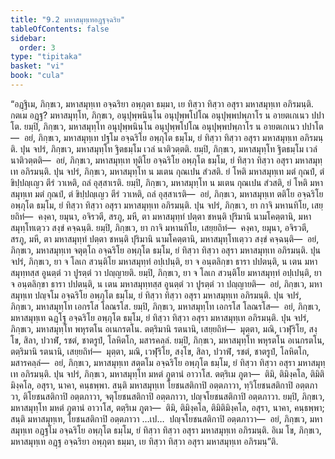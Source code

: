 ```yaml
---
title: "9.2 มหาสมุทฺเทอฏฺฐจฺฉริย"
tableOfContents: false
sidebar:
  order: 3
type: "tipitaka"
basket: "vi"
book: "cula"
---
```



<DynamicBreadcrumb />

<Division number="384" book="cula">

<Paragraph number="1859" book="cula">
“อฏฺฐิเม, ภิกฺขเว, มหาสมุทฺเท อจฺฉริยา อพฺภุตา ธมฺมา, เย ทิสฺวา ทิสฺวา อสุรา มหาสมุทฺเท อภิรมนฺติ. กตเม อฏฺฐ?
</Paragraph>

<Paragraph number="1860" book="cula">
มหาสมุทฺโท, ภิกฺขเว, อนุปุพฺพนินฺโน อนุปุพฺพโปโณ อนุปุพฺพปพฺภาโร น อายตเกเนว ปปาโต. ยมฺปิ, ภิกฺขเว, มหาสมุทฺโท อนุปุพฺพนินฺโน อนุปุพฺพโปโณ อนุปุพฺพปพฺภาโร น อายตเกเนว ปปาโต—  อยํ, ภิกฺขเว, มหาสมุทฺเท ปฐโม อจฺฉริโย อพฺภุโต ธมฺโม, ยํ ทิสฺวา ทิสฺวา อสุรา มหาสมุทฺเท อภิรมนฺติ.
</Paragraph>

<Paragraph number="1861" book="cula">
ปุน จปรํ, ภิกฺขเว, มหาสมุทฺโท ฐิตธมฺโม เวลํ นาติวตฺตติ. ยมฺปิ, ภิกฺขเว, มหาสมุทฺโท ฐิตธมฺโม เวลํ นาติวตฺตติ—  อยํ, ภิกฺขเว, มหาสมุทฺเท ทุติโย อจฺฉริโย อพฺภุโต ธมฺโม, ยํ ทิสฺวา ทิสฺวา อสุรา มหาสมุทฺเท อภิรมนฺติ.
</Paragraph>

<Paragraph number="1862" book="cula">
ปุน จปรํ, ภิกฺขเว, มหาสมุทฺโท น มเตน กุณเปน สํวสติ. ยํ โหติ มหาสมุทฺเท มตํ กุณปํ, ตํ ขิปฺปญฺเญว ตีรํ วาเหติ, ถลํ อุสฺสาเรติ. ยมฺปิ, ภิกฺขเว, มหาสมุทฺโท น มเตน กุณเปน สํวสติ, ยํ โหติ มหาสมุทฺเท มตํ กุณปํ, ตํ ขิปฺปญฺเญว ตีรํ วาเหติ, ถลํ อุสฺสาเรติ—  อยํ, ภิกฺขเว, มหาสมุทฺเท ตติโย อจฺฉริโย อพฺภุโต ธมฺโม, ยํ ทิสฺวา ทิสฺวา อสุรา มหาสมุทฺเท อภิรมนฺติ.
</Paragraph>

<Paragraph number="1863" book="cula">
ปุน จปรํ, ภิกฺขเว, ยา กาจิ มหานทิโย, เสยฺยถิทํ—  คงฺคา, ยมุนา, อจิรวตี, สรภู, มหี, ตา มหาสมุทฺทํ ปตฺตา ชหนฺติ ปุริมานิ นามโคตฺตานิ, มหาสมุทฺโทเตฺวว สงฺขํ คจฺฉนฺติ. ยมฺปิ, ภิกฺขเว, ยา กาจิ มหานทิโย, เสยฺยถิทํ—  คงฺคา, ยมุนา, อจิรวตี, สรภู, มหี, ตา มหาสมุทฺทํ ปตฺตา ชหนฺติ ปุริมานิ นามโคตฺตานิ, มหาสมุทฺโทเตฺวว สงฺขํ คจฺฉนฺติ—  อยํ, ภิกฺขเว, มหาสมุทฺเท จตุตฺโถ อจฺฉริโย อพฺภุโต ธมฺโม, ยํ ทิสฺวา ทิสฺวา อสุรา มหาสมุทฺเท อภิรมนฺติ.
</Paragraph>

<Paragraph number="1864" book="cula">
ปุน จปรํ, ภิกฺขเว, ยา จ โลเก สวนฺติโย มหาสมุทฺทํ อปฺเปนฺติ, ยา จ อนฺตลิกฺขา ธารา ปปตนฺติ, น เตน มหาสมุทฺทสฺส อูนตฺตํ วา ปูรตฺตํ วา ปญฺญายติ. ยมฺปิ, ภิกฺขเว, ยา จ โลเก สวนฺติโย มหาสมุทฺทํ อปฺเปนฺติ, ยา จ อนฺตลิกฺขา ธารา ปปตนฺติ, น เตน มหาสมุทฺทสฺส อูนตฺตํ วา ปูรตฺตํ วา ปญฺญายติ—  อยํ, ภิกฺขเว, มหาสมุทฺเท ปญฺจโม อจฺฉริโย อพฺภุโต ธมฺโม, ยํ ทิสฺวา ทิสฺวา อสุรา มหาสมุทฺเท อภิรมนฺติ.
</Paragraph>

<Paragraph number="1865" book="cula">
ปุน จปรํ, ภิกฺขเว, มหาสมุทฺโท เอกรโส โลณรโส. ยมฺปิ, ภิกฺขเว, มหาสมุทฺโท เอกรโส โลณรโส—  อยํ, ภิกฺขเว, มหาสมุทฺเท ฉฏฺโฐ อจฺฉริโย อพฺภุโต ธมฺโม, ยํ ทิสฺวา ทิสฺวา อสุรา มหาสมุทฺเท อภิรมนฺติ.
</Paragraph>

<Paragraph number="1866" book="cula">
ปุน จปรํ, ภิกฺขเว, มหาสมุทฺโท พหุรตโน อเนกรตโน. ตตฺริมานิ รตนานิ, เสยฺยถิทํ—  มุตฺตา, มณิ, เวฬุริโย, สงฺโข, สิลา, ปวาฬํ, รชตํ, ชาตรูปํ, โลหิตโก, มสารคลฺลํ. ยมฺปิ, ภิกฺขเว, มหาสมุทฺโท พหุรตโน อเนกรตโน, ตตฺริมานิ รตนานิ, เสยฺยถิทํ—  มุตฺตา, มณิ, เวฬุริโย, สงฺโข, สิลา, ปวาฬํ, รชตํ, ชาตรูปํ, โลหิตโก, มสารคลฺลํ—  อยํ, ภิกฺขเว, มหาสมุทฺเท สตฺตโม อจฺฉริโย อพฺภุโต ธมฺโม, ยํ ทิสฺวา ทิสฺวา อสุรา มหาสมุทฺเท อภิรมนฺติ.
</Paragraph>

<Paragraph number="1867" book="cula">
ปุน จปรํ, ภิกฺขเว, มหาสมุทฺโท มหตํ ภูตานํ อาวาโส. ตตฺริเม ภูตา—  ติมิ, ติมิงฺคโล, ติมิติมิงฺคโล, อสุรา, นาคา, คนฺธพฺพา. สนฺติ มหาสมุทฺเท โยชนสติกาปิ อตฺตภาวา, ทฺวิโยชนสติกาปิ อตฺตภาวา, ติโยชนสติกาปิ อตฺตภาวา, จตุโยชนสติกาปิ อตฺตภาวา, ปญฺจโยชนสติกาปิ อตฺตภาวา. ยมฺปิ, ภิกฺขเว, มหาสมุทฺโท มหตํ ภูตานํ อาวาโส, ตตฺริเม ภูตา—  ติมิ, ติมิงฺคโล, ติมิติมิงฺคโล, อสุรา, นาคา, คนฺธพฺพา; สนฺติ มหาสมุทฺเท, โยชนสติกาปิ อตฺตภาวา …เป…  ปญฺจโยชนสติกาปิ อตฺตภาวา—  อยํ, ภิกฺขเว, มหาสมุทฺเท อฏฺฐโม อจฺฉริโย อพฺภุโต ธมฺโม, ยํ ทิสฺวา ทิสฺวา อสุรา มหาสมุทฺเท อภิรมนฺติ. อิเม โข, ภิกฺขเว, มหาสมุทฺเท อฏฺฐ อจฺฉริยา อพฺภุตา ธมฺมา, เย ทิสฺวา ทิสฺวา อสุรา มหาสมุทฺเท อภิรมนฺ”ติ.
</Paragraph>
</Division>